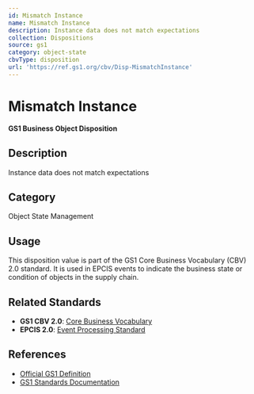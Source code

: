 ```yaml
---
id: Mismatch Instance
name: Mismatch Instance
description: Instance data does not match expectations
collection: Dispositions
source: gs1
category: object-state
cbvType: disposition
url: 'https://ref.gs1.org/cbv/Disp-MismatchInstance'
---
```

# Mismatch Instance

**GS1 Business Object Disposition**

## Description

Instance data does not match expectations

## Category

Object State Management

## Usage

This disposition value is part of the GS1 Core Business Vocabulary (CBV) 2.0 standard. It is used in EPCIS events to indicate the business state or condition of objects in the supply chain.

## Related Standards

- **GS1 CBV 2.0**: [Core Business Vocabulary](https://ref.gs1.org/standards/cbv/)
- **EPCIS 2.0**: [Event Processing Standard](https://ref.gs1.org/standards/epcis/)

## References

- [Official GS1 Definition](https://ref.gs1.org/cbv/Disp-MismatchInstance)
- [GS1 Standards Documentation](https://www.gs1.org/standards)
